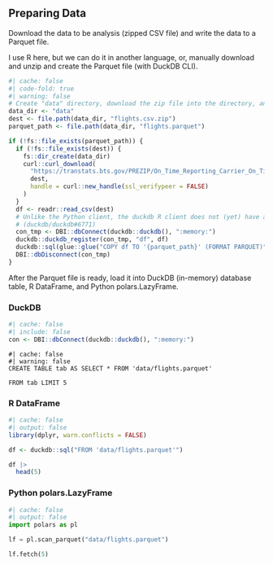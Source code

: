 ## Preparing Data

Download the data to be analysis (zipped CSV file) and write the data to a Parquet file.

I use R here, but we can do it in another language, or, manually download and unzip and
create the Parquet file (with DuckDB CLI).

```r
#| cache: false
#| code-fold: true
#| warning: false
# Create "data" directory, download the zip file into the directory, and create a Parquet file.
data_dir <- "data"
dest <- file.path(data_dir, "flights.csv.zip")
parquet_path <- file.path(data_dir, "flights.parquet")

if (!fs::file_exists(parquet_path)) {
  if (!fs::file_exists(dest)) {
    fs::dir_create(data_dir)
    curl::curl_download(
      "https://transtats.bts.gov/PREZIP/On_Time_Reporting_Carrier_On_Time_Performance_1987_present_2022_1.zip",
      dest,
      handle = curl::new_handle(ssl_verifypeer = FALSE)
    )
  }
  df <- readr::read_csv(dest)
  # Unlike the Python client, the duckdb R client does not (yet) have automatic DataFrame registration.
  # (duckdb/duckdb#6771)
  con_tmp <- DBI::dbConnect(duckdb::duckdb(), ":memory:")
  duckdb::duckdb_register(con_tmp, "df", df)
  duckdb::sql(glue::glue("COPY df TO '{parquet_path}' (FORMAT PARQUET)"), con_tmp)
  DBI::dbDisconnect(con_tmp)
}
```

After the Parquet file is ready,
load it into DuckDB (in-memory) database table, R DataFrame, and Python polars.LazyFrame.

:::{.panel-tabset}

### DuckDB

```r
#| cache: false
#| include: false
con <- DBI::dbConnect(duckdb::duckdb(), ":memory:")
```

```glue_sql
#| cache: false
#| warning: false
CREATE TABLE tab AS SELECT * FROM 'data/flights.parquet'
```

```glue_sql
FROM tab LIMIT 5
```

### R DataFrame

```r
#| cache: false
#| output: false
library(dplyr, warn.conflicts = FALSE)

df <- duckdb::sql("FROM 'data/flights.parquet'")
```

```r
df |>
  head(5)
```

### Python polars.LazyFrame

```python
#| cache: false
#| output: false
import polars as pl

lf = pl.scan_parquet("data/flights.parquet")
```

```python
lf.fetch(5)
```

:::
